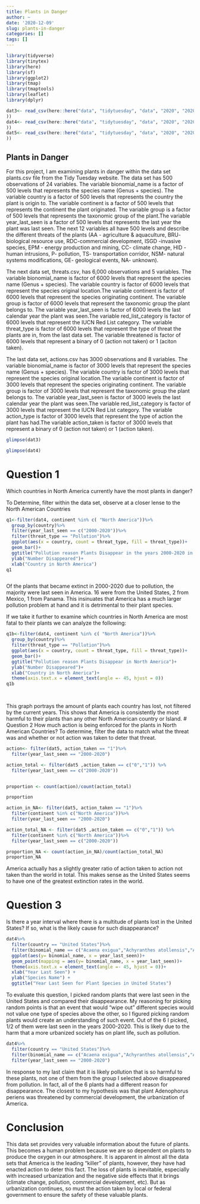 ```yaml
---
title: Plants in Danger
author: ~
date: '2020-12-09'
slug: plants-in-danger
categories: []
tags: []
---
```


```r
library(tidyverse)
library(tinytex)
library(here)
library(sf)
library(ggplot2)
library(tmap)
library(tmaptools)
library(leaflet)
library(dplyr)
```

```r
dat3<- read_csv(here::here("data", "tidytuesday", "data", "2020", "2020-08-18", "plants.csv"
))
dat4<- read_csv(here::here("data", "tidytuesday", "data", "2020", "2020-08-18", "threats.csv"
))
dat5<- read_csv(here::here("data", "tidytuesday", "data", "2020", "2020-08-18", "actions.csv"
))


```

## Plants in Danger
For this project, I am examining plants in danger within the data set plants.csv file from the Tidy Tuesday website. The data set has 500 observations of 24 variables. The variable bionomial_name is a factor of 500 levels that represents the species name (Genus + species). The variable country is a factor of 500 levels that represents the country the plant is origin to. The variable continent is a factor of 500 levels that represents the continent the plant originated. The variable group is a factor of 500 levels that represents the taxonomic group of the plant.The variable year_last_seen is a factor of 500 levels that represents the last year the plant was last seen. The next 12 variables all have 500 levels and describe the different threats of the plants (AA - agriculture & aquaculture, BRU- biological resource use, RDC-commercial development, ISGD -invasive species, EPM - energy production and mining, CC- climate change, HID -human intrusions, P- pollution, TS- transportation corridor, NSM- natural systems modifications, GE- geological events, NA- unknown).

The next data set, threats.csv, has 6,000 observations and 5 variables. The variable bionomial_name is factor of 6000 levels that represent the species name (Genus + species). The variable country is factor of 6000 levels that represent the species original location.The variable continent is factor of 6000 levels that represent the species originating continent. The variable group is factor of 6000 levels that represent the taxonomic group the plant belongs to. The variable year_last_seen is factor of 6000 levels the last calendar year the plant was seen.The variable red_list_category is factor of 6000 levels that represent the IUCN Red List category. The variable threat_type is factor of 6000 levels that represent the type of threat the plants are in, from the last data set. The variable threatened is factor of 6000 levels that represent a binary of 0 (action not taken) or 1 (aciton taken).

The last data set, actions.csv has 3000 observations and 8 variables.
The variable bionomial_name is factor of 3000 levels that represent the species name (Genus + species). The variable country is factor of 3000 levels that represent the species original location.The variable continent is factor of 3000 levels that represent the species originating continent. The variable group is factor of 3000 levels that represent the taxonomic group the plant belongs to. The variable year_last_seen is factor of 3000 levels the last calendar year the plant was seen.The variable red_list_category is factor of 3000 levels that represent the IUCN Red List category. The variable action_type is factor of 3000 levels that represent the type of action the plant has had.The variable action_taken is factor of 3000 levels that represent a binary of 0 (action not taken) or 1 (action taken).

```r
glimpse(dat3)
```

```r
glimpse(dat4)
```

# Question 1
 Which countries in North America currently have the most plants in danger?
 
To Determine, filter within the data set, observe at a closer lense to the North American Countries
```r
q1<-filter(dat4, continent %in% c( "North America"))%>%
  group_by(country)%>%
  filter(year_last_seen == c("2000-2020"))%>%
  filter(threat_type == "Pollution")%>%
  ggplot(aes(x = country, count = threat_type, fill = threat_type))+
  geom_bar()+
  ggtitle("Pollution reason Plants Disappear in the years 2000-2020 in North America")+
  ylab("Number Disappeared")+
  xlab("Country in North America")
q1



```
Of the plants that became extinct in 2000-2020 due to pollution, the majority were last seen in America. 16 were from the United States, 2 from Mexico, 1 from Panama. This insinuates that America has a much larger pollution problem at hand and it is detrimental to their plant species. 


If we take it further to examine which countries in North America are most fatal to their plants we can analyze the following:
```r
q1b<-filter(dat4, continent %in% c( "North America"))%>%
  group_by(country)%>%
  filter(threat_type == "Pollution")%>%
  ggplot(aes(x = country, count = threat_type, fill = threat_type))+
  geom_bar()+
  ggtitle("Pollution reason Plants Disappear in North America")+
  ylab("Number Disappeared")+
  xlab("Country in North America")+
  theme(axis.text.x = element_text(angle =- 45, hjust = 0))
q1b

  
```
This graph portrays the amount of plants each country has lost, not filtered by the current years. This shows that America is consistently the most harmful to their plants than any other North American country or Island. 
# Question 2 
How much action is being enforced for the plants in North American Countries?
To determine, filter the data to match what the threat was and whether or not action was taken to deter that threat. 
```r
action<- filter(dat5, action_taken == "1")%>%
  filter(year_last_seen == "2000-2020")

action_total <- filter(dat5 ,action_taken == c("0","1")) %>%
  filter(year_last_seen == c("2000-2020"))


proportion <- count(action)/count(action_total)

proportion

action_in_NA<- filter(dat5, action_taken == "1")%>%
  filter(continent %in% c("North America"))%>%
  filter(year_last_seen == "2000-2020")

action_total_NA <- filter(dat5 ,action_taken == c("0","1")) %>%
  filter(continent %in% c("North America"))%>%
  filter(year_last_seen == c("2000-2020"))

proportion_NA <- count(action_in_NA)/count(action_total_NA)
proportion_NA

```
America actually has a slightly greater ratio of action taken to action not taken than the world in total. This makes sense as the United States seems to have one of the greatest extinction rates in the world.



# Question 3
Is there a year interval where there is a multitude of plants lost in the United States? If so, what is the likely cause for such disappearance?
```r
dat4%>%
  filter(country == "United States")%>%
  filter(binomial_name == c("Acaena exigua","Achyranthes atollensis","Adenophorus periens","Brighamia insignis","Clermontia multiflora",  "Stenogyne kanehoana"))%>%
  ggplot(aes(y= binomial_name, x = year_last_seen))+
  geom_point(mapping = aes(y= binomial_name, x = year_last_seen))+
  theme(axis.text.x = element_text(angle =- 45, hjust = 0))+
  xlab("Year Last Seen") +
  ylab("Species Name") +
  ggtitle("Year Last Seen for Plant Species in United States")


```
To evaluate this question, I picked random plants that were last seen in the United States and compared their disappearance. My reasoning for picking random points is that an event that would "wipe out" different species would not value one type of species above the other, so I figured picking random plants would create an understanding of such event. Out of the 6 I picked, 1/2 of them were last seen in the years 2000-2020. This is likely due to the harm that a more urbanized society has on plant life, such as pollution.
```r
dat4%>%
  filter(country == "United States")%>%
  filter(binomial_name == c("Acaena exigua","Achyranthes atollensis","Adenophorus periens","Brighamia insignis","Clermontia multiflora",  "Stenogyne kanehoana"))%>%
  filter(year_last_seen == "2000-2020")


```
In response to my last claim that it is likely pollution that is so harmful to these plants, not one of them from the group I selected above disappeared from pollution. In fact, all of the 6 plants had a different reason for disappearance. The closest to my hypothesis was that plant Adenophorus periens was threatened by commercial development, the urbanization of America.


# Conclusion
This data set provides very valuable information about the future of plants. This becomes a human problem because we are so dependent on plants to produce the oxygen in our atmosphere. It is apparent in almost all the data sets that America is the leading "killer" of plants, however, they have had enacted action to deter this fact. The loss of plants is inevitable, especially with increased urbanization and the negative side effects that it brings (climate change, pollution, commercial development, etc). But as urbanization continues, so must the action taken by local or federal government to ensure the safety of these valuable plants. 